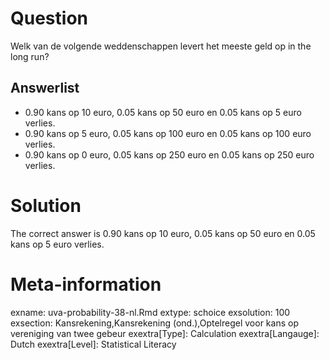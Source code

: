 Question
========

Welk van de volgende weddenschappen levert het meeste geld op in the long run? 

Answerlist
----------
* 0.90 kans op 10 euro, 0.05 kans op 50 euro en 0.05 kans op 5 euro verlies.
* 0.90 kans op 5 euro, 0.05 kans op 100 euro en 0.05 kans op 100 euro verlies.
* 0.90 kans op 0 euro, 0.05 kans op 250 euro en 0.05 kans op 250 euro verlies.

Solution
========

The correct answer is  0.90 kans op 10 euro, 0.05 kans op 50 euro en 0.05 kans op 5 euro verlies. 

Meta-information
================
exname: uva-probability-38-nl.Rmd 
extype: schoice 
exsolution: 100 
exsection: Kansrekening,Kansrekening (ond.),Optelregel voor kans op vereniging van twee gebeur 
exextra[Type]: Calculation
exextra[Langauge]: Dutch 
exextra[Level]: Statistical Literacy
